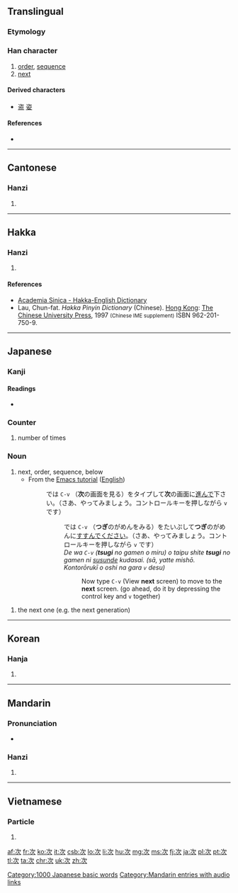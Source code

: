 ==Translingual==

===Etymology===
{{Han compound|二|t1=lining things; [[二]] modified to resemble [[冫]]|欠|t2=man|ls=ic}}

===Han character===
{{Han char|rn=76|rad=欠|as=02|sn=6|four=3718<sub>2</sub>|canj=戈一弓人 (IMNO), 一一弓人 (MMNO)|ids=⿰[[冫]][[欠]]}}

# [[order]], [[sequence]]
# [[next]]

====Derived characters====
* [[盗]] [[姿]]

====References====
* {{Han ref|kx=0565.030|dkj=15992|dj=0954.010|hdz=32133.020|uh=6B21|ud=27425|bh=A6B8|bd=42680}}

----

==Cantonese==

===Hanzi===
{{yue-hanzi|jyut=[[ci3]]|y=chi3}}

# {{defn|lang=yue|sort=欠02}}

----

==Hakka==

===Hanzi===
{{hak-hanzi|poj=[[tshṳ̀]] (tshṳ<sup>3</sup>)|gd=|hpy=ci4}}

# {{defn|lang=hak|sort=欠02}}

====References====
* [http://minhakka.ling.sinica.edu.tw/bkg/hakyin/search.php?DETAIL=1&LIMIT=id=52742&dbname=su_tian_1&graph=2 Academia Sinica - Hakka-English Dictionary]
* Lau, Chun-fat. ''Hakka Pinyin Dictionary'' (Chinese). [[Hong Kong]]: [[w:Chinese University of Hong Kong|The Chinese University Press]], 1997 <small>(Chinese IME supplement)</small> ISBN 962-201-750-9.

----

==Japanese==

===Kanji===
{{ja-kanji|grade=3|rs=欠02}}

====Readings====
* {{ja-readings|on=[[じ]] (ji), [[し]] (shi)|kun=[[つぐ]] ([[tsugu]]), [[つぎ]] ([[tsugi]])}}

===Counter===
{{ja-pos|じ|counter}}

# number of times

===Noun===
{{ja-noun|つぎ}}

# next, order, sequence, below
#* From the [http://www.catch.jp/wiki/index.php?tutorial_1 Emacs tutorial] ([http://cmgm.stanford.edu/classes/unix/emacs.html English])
#*: では <tt>C-v</tt> （'''次'''の画面を見る）をタイプして'''次'''の画面に[[進む|進んで]]下さい。（さあ、やってみましょう。コントロールキーを押しながら <tt>v</tt> です）
#*:: では <tt>C-v</tt> （'''つぎ'''のがめんをみる）をたいぷして'''つぎ'''のがめんに[[すすむ|すすんで]]ください。（さあ、やってみましょう。コントロールキーを押しながら <tt>v</tt> です）
#*:: ''De wa <tt>C-v</tt> ('''tsugi''' no gamen o miru) o taipu shite '''tsugi''' no gamen ni [[susumu|susunde]] kudasai. (sā, yatte mishō. Kontorōrukī o oshi na gara <tt>v</tt> desu)''
#*::: Now type <tt>C-v</tt> (View '''next''' screen) to move to the '''next''' screen. (go ahead, do it by depressing the control key and <tt>v</tt> together)

{{ja-noun|じ}}

# the next one (e.g. the next generation)

[[Category:1000 Japanese basic words]]

----

==Korean==

===Hanja===
{{ko-hanja|hangeul=차|eumhun=|rv=cha|mr=ch'a|y=cha}}

# {{defn|lang=ko|sort=欠02}}

----

==Mandarin==

===Pronunciation===
* {{audio|zh-cì.ogg|audio}}

===Hanzi===
{{cmn-hanzi|pin=[[cì]] ([[ci4]]), [[zí1ci]] (zi1ci2)|wg=tz'u<sup>4</sup>, <sup>2</sup>}}

# {{defn|lang=cmn|sort=欠02}}

[[Category:Mandarin entries with audio links]]

----

==Vietnamese==

===Particle===
{{vi-hantu|[[thứ]], [[thớ]]|rs=欠02}}

# {{defn|lang=vi|sort=欠02}}

[[af:次]]
[[fr:次]]
[[ko:次]]
[[it:次]]
[[csb:次]]
[[lo:次]]
[[li:次]]
[[hu:次]]
[[mg:次]]
[[ms:次]]
[[fj:次]]
[[ja:次]]
[[pl:次]]
[[pt:次]]
[[tl:次]]
[[ta:次]]
[[chr:次]]
[[uk:次]]
[[zh:次]]